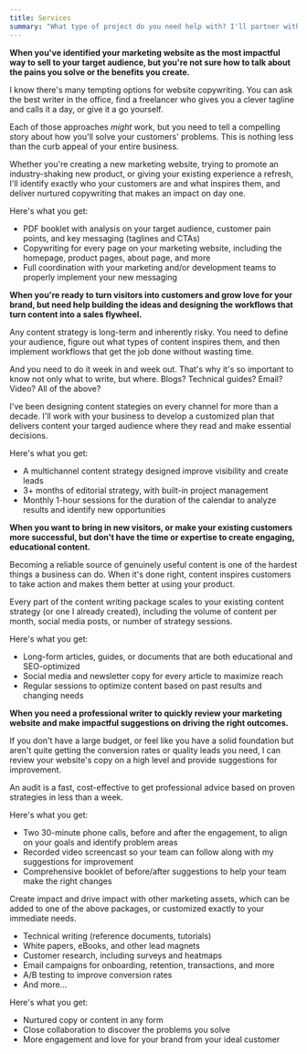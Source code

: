 ```yaml
---
title: Services
summary: "What type of project do you need help with? I'll partner with you to create concise and impactful writing that inspires tangible outcomes for your business."
---
```


<Package type="Website copywriting" price="$5,000 - $10,000">
<Body>

**When you've identified your marketing website as the most impactful way to sell to your target audience, but you're
not sure how to talk about the pains you solve or the benefits you create.**

I know there's many tempting options for website copywriting. You can ask the best writer in the office, find a
freelancer who gives you a clever tagline and calls it a day, or give it a go yourself.

Each of those approaches _might_ work, but you need to tell a compelling story about how you'll solve your customers'
problems. This is nothing less than the <span class="text-pink font-semibold">curb appeal of your entire
business</span>.

Whether you're creating a new marketing website, trying to promote an industry-shaking new product, or giving your
existing experience a refresh, I'll identify exactly who your customers are and what inspires them, and deliver nurtured
copywriting that makes an impact on <span class="text-green font-semibold">day one</span>.

</Body>
<Get price="$5,000 - $10,000" query="copywriting">

Here's what you get:

- PDF booklet with analysis on your target audience, customer pain points, and key messaging (taglines and CTAs)
- Copywriting for every page on your marketing website, including the homepage, product pages, about page, and more
- Full coordination with your marketing and/or development teams to properly implement your new messaging

</Get>

</Package>

<Package type="Content strategy" price="$3,000 - $10,000">
<Body>

**When you're ready to turn visitors into customers and grow love for your brand, but need help building the ideas and designing the workflows that turn content into a sales flywheel.**

Any content strategy is long-term and inherently risky. You need to define your audience, figure out what types of
content inspires them, and then implement workflows that get the job done without wasting time.

And you need to do it <span class="text-orange font-semibold">week in and week out</span>. That's why it's so important to know not only what to write, but where. Blogs? Technical guides? Email? Video? All of the above?

I've been designing content stategies on every channel for more than a decade. I'll work with your business to develop a
customized plan that delivers content your targed audience where they read and make essential decisions.

</Body>
<Get price="$3,000 - $5,000" query="content-strategy">

Here's what you get:

- A multichannel content strategy designed improve visibility and create leads
- 3+ months of editorial strategy, with built-in project management
- Monthly 1-hour sessions for the duration of the calendar to analyze results and identify new opportunities

</Get>

</Package>

<Package type="Content writing" price="$1,000/mo - $5,000+/mo">
<Body>

**When you want to bring in new visitors, or make your existing customers more successful, but don't have the time or
expertise to create engaging, educational content.**

Becoming a reliable source of <span class="text-orange font-semibold">genuinely useful</span> content is one of the
hardest things a business can do. When it's done right, content inspires customers to take action and makes them better
at using your product.

Every part of the content writing package scales to your existing content strategy (<span class="text-green
font-semibold">or one I already created</span>), including the volume of content per month, social media posts, or
number of strategy sessions.

</Body>
<Get price="$1,000/mo - $5,000+/mo" query="content-writing">

Here's what you get:

- Long-form articles, guides, or documents that are both educational and SEO-optimized
- Social media and newsletter copy for every article to maximize reach
- Regular sessions to optimize content based on past results and changing needs

</Get>
</Package>

<Package type="Website audit" price="$599 (paid upfront)">
<Body>

**When you need a professional writer to quickly review your marketing website and make impactful suggestions on driving
the right outcomes.**

If you don't have a large budget, or feel like you have a solid foundation but aren't quite getting the conversion rates
or quality leads you need, I can review your website's copy on a high level and provide suggestions for improvement.

An audit is a fast, cost-effective to get professional advice based on proven strategies in less than a week.

</Body>
<Get price="$599 (paid upfront)" query="audit">

Here's what you get:

- Two 30-minute phone calls, before and after the engagement, to align on your goals and identify problem areas
- Recorded video screencast so your team can follow along with my suggestions for improvement
- Comprehensive booklet of before/after suggestions to help your team make the right changes

</Get>
</Package>

<Package type="Additional services">
<Body>

Create impact and drive impact with other marketing assets, which can be added to one of the above packages, or
customized exactly to your immediate needs.

- Technical writing (reference documents, tutorials)
- White papers, eBooks, and other lead magnets
- Customer research, including surveys and heatmaps
- Email campaigns for onboarding, retention, transactions, and more
- A/B testing to improve conversion rates
- And more...

</Body>
<Get price="Custom price" query="custom">

Here's what you get:

- Nurtured copy or content in any form
- Close collaboration to discover the problems you solve
- More engagement and love for your brand from your ideal customer

</Get>
</Package>
